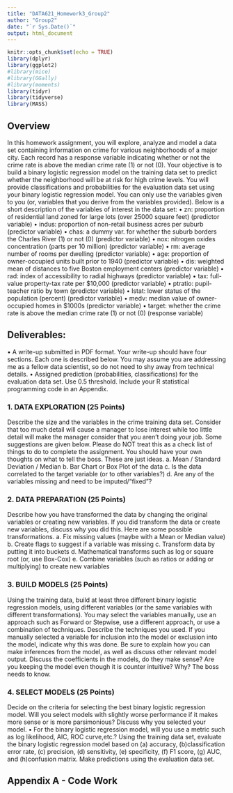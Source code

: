 ```yaml
---
title: "DATA621_Homework3_Group2"
author: "Group2"
date: "`r Sys.Date()`"
output: html_document
---
```


```r
knitr::opts_chunk$set(echo = TRUE)
library(dplyr)
library(ggplot2)
#library(mice)
#library(GGally)
#library(moments)
library(tidyr)
library(tidyverse)
library(MASS)
```

## Overview
In this homework assignment, you will explore, analyze and model a data set containing information on crime for various neighborhoods of a major city. Each record has a response variable indicating whether or not the crime rate is above the median crime rate (1) or not (0). Your objective is to build a binary logistic regression model on the training data set to predict whether the neighborhood will be at risk for high crime levels. You will provide classifications and probabilities for the evaluation data set using your binary logistic regression model. You can only use the variables given to you (or, variables that you derive from the variables provided). Below is a short description of the variables of interest in the data set:
  • zn: proportion of residential land zoned for large lots (over 25000 square feet) (predictor variable)
  • indus: proportion of non-retail business acres per suburb (predictor variable)
  • chas: a dummy var. for whether the suburb borders the Charles River (1) or not (0) (predictor variable)
  • nox: nitrogen oxides concentration (parts per 10 million) (predictor variable)
  • rm: average number of rooms per dwelling (predictor variable)
  • age: proportion of owner-occupied units built prior to 1940 (predictor variable)
  • dis: weighted mean of distances to five Boston employment centers (predictor variable)
  • rad: index of accessibility to radial highways (predictor variable)
  • tax: full-value property-tax rate per $10,000 (predictor variable)
  • ptratio: pupil-teacher ratio by town (predictor variable)
  • lstat: lower status of the population (percent) (predictor variable)
  • medv: median value of owner-occupied homes in $1000s (predictor variable)
  • target: whether the crime rate is above the median crime rate (1) or not (0) (response variable) 
  
## Deliverables:
  • A write-up submitted in PDF format. Your write-up should have four sections. Each one is described below. You may assume you are addressing me as a fellow data scientist, so do not need to shy away from technical details.
  • Assigned prediction (probabilities, classifications) for the evaluation data set. Use 0.5 threshold. Include your R statistical programming code in an Appendix.

### 1. DATA EXPLORATION (25 Points)
Describe the size and the variables in the crime training data set. Consider that too much detail will cause a manager to lose interest while too little detail will make the manager consider that you aren’t doing your job. Some suggestions are given below. Please do NOT treat this as a check list of things to do to complete the assignment. You should have your own thoughts on what to tell the boss. These are just ideas.
  a. Mean / Standard Deviation / Median
  b. Bar Chart or Box Plot of the data
  c. Is the data correlated to the target variable (or to other variables?)
  d. Are any of the variables missing and need to be imputed/“fixed”? 

### 2. DATA PREPARATION (25 Points)
Describe how you have transformed the data by changing the original variables or creating new variables. If you did transform the data or create new variables, discuss why you did this. Here are some possible transformations.
  a. Fix missing values (maybe with a Mean or Median value)
  b. Create flags to suggest if a variable was missing
  c. Transform data by putting it into buckets
  d. Mathematical transforms such as log or square root (or, use Box-Cox)
  e. Combine variables (such as ratios or adding or multiplying) to create new variables 

### 3. BUILD MODELS (25 Points)
Using the training data, build at least three different binary logistic regression models, using different variables (or the same variables with different transformations). You may select the variables manually, use an approach such as Forward or Stepwise, use a different approach, or use a combination of techniques. Describe the techniques you used. If you manually selected a variable for inclusion into the model or exclusion into the model, indicate why this was done. Be sure to explain how you can make inferences from the model, as well as discuss other relevant model output. Discuss the coefficients in the models, do they make sense? Are you keeping the model even though it is counter intuitive? Why? The boss needs to know. 

### 4. SELECT MODELS (25 Points)
Decide on the criteria for selecting the best binary logistic regression model. Will you select models with slightly worse performance if it makes more sense or is more parsimonious? Discuss why you selected your model. 
  • For the binary logistic regression model, will you use a metric such as log likelihood, AIC, ROC curve,etc.? Using the training data set, evaluate the binary logistic regression model based on (a) accuracy, (b)classification error rate, (c) precision, (d) sensitivity, (e) specificity, (f) F1 score, (g) AUC, and (h)confusion matrix. Make predictions using the evaluation data set.

## Appendix A - Code Work

```r


```

